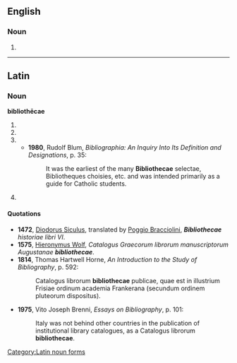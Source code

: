 ==English==

===Noun===
{{head|en|noun form}}

# {{plural of|bibliotheca|lang=en}}

----

==Latin==

===Noun===
'''bibliothēcae'''

# {{inflection of|bibliothēca||gen|s|lang=la}}
# {{inflection of|bibliothēca||dat|s|lang=la}}
# {{inflection of|bibliothēca||nom|p|lang=la}}
#* '''1980''', Rudolf Blum, ''Bibliographia: An Inquiry Into Its Definition and Designations'', p. 35:
#*: It was the earliest of the many '''Bibliothecae''' selectae, Bibliotheques choisies, etc. and was intended primarily as a guide for Catholic students.
# {{inflection of|bibliothēca||voc|p|lang=la}}

====Quotations====
* '''1472''', [[w:Diodorus Siculus|Diodorus Siculus]], translated by [[w:Gian Francesco Poggio Bracciolini|Poggio Bracciolini]], '''''Bibliothecae''' historiae libri VI''.
* '''1575''', [[w:Hieronymus Wolf|Hieronymus Wolf]], ''Catalogus Graecorum librorum manuscriptorum Augustanae '''bibliothecae'''''.
* '''1814''', Thomas Hartwell Horne, ''An Introduction to the Study of Bibliography'', p. 592:
*: Catalogus librorum '''bibliothecae''' publicae, quae est in illustrium Frisiae ordinum academia Frankerana (secundum ordinem pluteorum dispositus).
* '''1975''', Vito Joseph Brenni, ''Essays on Bibliography'', p. 101:
*: Italy was not behind other countries in the publication of institutional library catalogues, as a Catalogus librorum '''bibliothecae'''.

[[Category:Latin noun forms]]